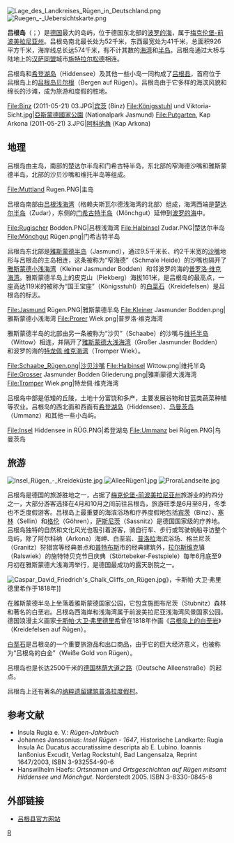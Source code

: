 {{Refimprove|time=2022-01-17T10:33:37+00:00}}
{{noteTA
|G1=德国地名
|G2=Landkreis
|G3=单位
}}

[[File:Lage_des_Landkreises_Rügen_in_Deutschland.png|thumb]]
[[File:Ruegen_-_Uebersichtskarte.png|thumb]]

'''吕根岛'''（{{lang-de|Rügen}}；{{Lang-la|Rugia}}）是[[德国|德国]]最大的岛屿，位于德国东北部的[[波罗的海|波罗的海]]，属于[[梅克伦堡-前波美拉尼亚州|梅克伦堡-前波美拉尼亚州]]。吕根岛南北最长处为52千米，东西最宽处为41千米，总面积926平方千米，海岸线总长达574千米，有不计其数的[[海湾|海湾]]和[[半岛|半岛]]。吕根岛通过大桥与陆地上的[[汉萨同盟|汉萨同盟]]城市[[施特拉尔松德|施特拉尔松德]]相连。

吕根岛和[[希登湖岛|希登湖岛]]（Hiddensee）及其他一些小岛一同构成了[[吕根县|吕根县]]，首府位于吕根岛上的[[吕根岛贝尔根|吕根岛贝尔根]]（Bergen auf Rügen）。吕根岛由于它多样的海滨风貌和绵长的沙滩，成为旅游和度假的胜地。

<gallery>
File:Binz (2011-05-21) 03.JPG|[[宾茨|宾茨]] (Binz)
File:Königsstuhl und Viktoria-Sicht.jpg|[[亞斯蒙德國家公園|亞斯蒙德國家公園]] (Nationalpark Jasmund)
File:Putgarten, Kap Arkona (2011-05-21) 3.JPG|[[阿科纳角|阿科纳角]] (Kap Arkona)
</gallery>

== 地理 ==

吕根岛由主岛，南部的楚达尔半岛和门希古特半岛，东北部的窄海德沙嘴和雅斯蒙德半岛，北部的沙贝沙嘴和维托半岛等组成。

<gallery>
File:Muttland Rugen.PNG|主岛
</gallery>

吕根岛南部由[[吕根浅海湾|吕根浅海湾]]（格赖夫斯瓦尔德浅海湾的北部）组成，海湾西端是[[楚达尔半岛|楚达尔半岛]]（Zudar），东侧的[[门希古特半岛|门希古特半岛]]（Mönchgut）延伸到[[波罗的海|波罗的海]]中。

<gallery>
File:Rugischer Bodden.PNG|吕根浅海湾
File:Halbinsel Zudar.PNG|楚达尔半岛
File:Mönchgut Rügen.png|门希古特半岛
</gallery>

吕根岛东北部是[[雅斯蒙德半岛|雅斯蒙德半岛]]（Jasmund），通过9.5千米长、约2千米宽的[[沙嘴|沙嘴]]地形与吕根岛的主岛相连，这条被称为“窄海德”（Schmale Heide）的沙嘴也隔开了[[雅斯蒙德小浅海湾|雅斯蒙德小浅海湾]]（Kleiner Jasmunder Bodden）和邻波罗的海的[[普罗洛·维克海湾|普罗洛·维克海湾]]。雅斯蒙德半岛上的皮克山（Piekberg）海拔161米，是吕根岛的最高点，一座高达119米的被称为“国王宝座”（Königsstuhl）的[[白垩石|白垩石]]（Kreidefelsen）是吕根岛的标志。

<gallery>
File:Jasmund Rügen.PNG|雅斯蒙德半岛
File:Kleiner Jasmunder Bodden.png|雅斯蒙德小浅海湾
File:Prorer Wiek.png|普罗洛·维克海湾
</gallery>

雅斯蒙德半岛的北部由另一条被称为“沙贝”（Schaabe）的沙嘴与[[维托半岛|维托半岛]]（Wittow）相连，并隔开了[[雅斯蒙德大浅海湾|雅斯蒙德大浅海湾]]（Großer Jasmunder Bodden）和波罗的海的[[特龙佩·维克海湾|特龙佩·维克海湾]]（Tromper Wiek）。

<gallery>
File:Schaabe_Rügen.png|沙贝沙嘴
File:Halbinsel Wittow.png|维托半岛
File:Grosser Jasmunder Bodden Gliederung.png|雅斯蒙德大浅海湾
File:Tromper Wiek.png|特龙佩·维克海湾
</gallery>

吕根岛中部是低矮的丘陵，土地十分富饶和多产，主要发展谷物和甘蓝类蔬菜种植等农业。吕根岛的西北面和西面有[[希登湖岛|希登湖岛]]（Hiddensee）、[[乌曼茨岛|乌曼茨岛]]（Ummanz）和其他一些小岛屿。

<gallery>
File:Insel Hiddensee in RÜG.PNG|希登湖岛
File:Ummanz bei Rügen.PNG|乌曼茨岛
</gallery>

== 旅游 ==

[[File:Insel_Rügen_-_Kreideküste.jpg|thumb]]
[[File:AlleeRügen1.jpg|thumb]]
[[Image:ProraLandseite.jpg|thumb]]

吕根岛是德国的旅游胜地之一，占据了[[梅克伦堡-前波美拉尼亚州|梅克伦堡-前波美拉尼亚州]]旅游业的约四分之一，大部分游客选择在4月和10月之间前往吕根岛，旅游旺季是6月至8月，冬季也不乏度假游客。吕根岛上最重要的海滨浴场和疗养度假地包括[[宾茨|宾茨]]（Binz）、[[塞林|塞林]]（Sellin）和[[格伦|格伦]]（Göhren），[[萨斯尼茨|萨斯尼茨]]（Sassnitz）是德国国家级的疗养地。吕根岛独特的自然和文化风光也吸引着游客，骑自行车、步行或驾驶帆船寻访整个岛屿，除了阿尔科纳（Arkona）海岬、白垩岩、[[普洛拉|普洛拉]]海滨浴场、格兰尼茨（Granitz）狩猎宫等经典景点和[[普特布斯|普特布斯]]市的经典建筑外，[[拉尔斯维克|拉尔斯维克]]镇（Ralswiek）的施特特贝克节日庆典（Störtebeker-Festspiele）每年6月底至9月初在雅斯蒙德大浅海湾举行，是德国最成功的露天剧院之一。

[[File:Caspar_David_Friedrich's_Chalk_Cliffs_on_Rügen.jpg|thumb]]》，卡斯帕·大卫·弗里德里希作于1818年]]

在雅斯蒙德半岛上坐落着雅斯蒙德国家公园，它包含施图布尼茨（Stubnitz）森林和著名的白垩岩。吕根岛西海岸和浅海湾属于前波美拉尼亚浅海湾风景国家公园。德国浪漫主义画家[[卡斯帕·大衛·弗雷德里希|卡斯帕·大卫·弗里德里希]]曾在1818年作画《[[吕根岛上的白垩岩|吕根岛上的白垩岩]]》（Kreidefelsen auf Rügen）。

[[白垩石|白垩石]]是吕根岛的一个重要旅游品和出口商品，由于它的巨大经济意义，也被称为“吕根岛的白金”（Weiße Gold von Rügen）。

吕根岛也是长达2500千米的[[德国林荫大道之路|德国林荫大道之路]]（Deutsche Alleenstraße）的起点。

吕根岛上还有著名的[[纳粹建筑|纳粹遗留建筑]][[普洛拉度假村|普洛拉度假村]]。

== 参考文献 ==
<div class="references-small">
* Insula Rugia e. V.: ''Rügen-Jahrbuch''
* Johannes Janssonius: ''Insel Rügen - 1647'', Historische Landkarte: Rugia Insula Ac Ducatus accuratissime descripta ab E. Lubino. Ioannis Ianßonius Excudit, Verlag Rockstuhl, Bad Langensalza, Reprint 1647/2003, ISBN 3-932554-90-6
* Hanswilhelm Haefs: ''Ortsnamen und Ortsgeschichten auf Rügen mitsamt Hiddensee und Mönchgut''. Norderstedt 2005. ISBN 3-8330-0845-8
</div>

== 外部链接 ==
{{Commonscat|Rügen|吕根岛}}
* [http://www.ruegen.de 吕根县官方网站]{{Wayback|url=http://www.ruegen.de/ |date=20110806094041 }}

{{Authority control}}
[[Category:德国岛屿|R]]